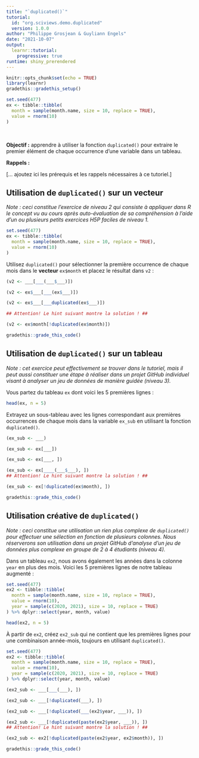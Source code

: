 ```yaml
---
title: "`duplicated()`"
tutorial:
  id: "org.sciviews.demo.duplicated"
  version: 1.0.0
author: "Philippe Grosjean & Guyliann Engels"
date: "2021-10-07"
output: 
  learnr::tutorial:
    progressive: true
runtime: shiny_prerendered
---
```


```r
knitr::opts_chunk$set(echo = TRUE)
library(learnr)
gradethis::gradethis_setup()

set.seed(477)
ex <- tibble::tibble(
  month = sample(month.name, size = 10, replace = TRUE),
  value = rnorm(10)
)
```

<br/>

**Objectif\ :** apprendre à utiliser la fonction `duplicated()` pour extraire le premier élément de chaque occurrence d'une variable dans un tableau.

**Rappels\ :**

[... ajoutez ici les prérequis et les rappels nécessaires à ce tutoriel.]


## Utilisation de `duplicated()` sur un vecteur

*Note\ : ceci constitue l'exercice de niveau 2 qui consiste à appliquer dans R le concept vu au cours après auto-évaluation de sa compréhension à l'aide d'un ou plusieurs petits exercices H5P faciles de niveau 1.*

```r
set.seed(477)
ex <- tibble::tibble(
  month = sample(month.name, size = 10, replace = TRUE),
  value = rnorm(10)
)
```

Utilisez `duplicated()` pour sélectionner la première occurrence de chaque mois dans le **vecteur** `ex$month` et placez le résultat dans `v2`\ :

```r
(v2 <- ___[___(___$___)])
```

```r
(v2 <- ex$___[___(ex$___)])
```

```r
(v2 <- ex$___[___duplicated(ex$___)])

## Attention! Le hint suivant montre la solution ! ##
```

```r
(v2 <- ex$month[!duplicated(ex$month)])
```

```r
gradethis::grade_this_code()
```


## Utilisation de `duplicated()` sur un tableau

*Note\ : cet exercice peut effectivement se trouver dans le tutoriel, mais il peut aussi constituer une étape à réaliser dans un projet GitHub individuel visant à analyser un jeu de données de manière guidée (niveau 3).*

Vous partez du tableau `ex` dont voici les 5 premières lignes\ :

```r
head(ex, n = 5)
```

Extrayez un sous-tableau avec les lignes correspondant aux premières occurrences de chaque mois dans la variable `ex_sub` en utilisant la fonction `duplicated()`.

```r
(ex_sub <- ___)
```

```r
(ex_sub <- ex[___])
```

```r
(ex_sub <- ex[___, ])
```

```r
(ex_sub <- ex[____(___$___), ])
## Attention! Le hint suivant montre la solution ! ##
```

```r
(ex_sub <- ex[!duplicated(ex$month), ])
```

```r
gradethis::grade_this_code()
```


## Utilisation créative de `duplicated()`

*Note\ : ceci constitue une utilisation un rien plus complexe de `duplicated()` pour effectuer une sélection en fonction de plusieurs colonnes. Nous réserverons son utilisation dans un projet GitHub d'analyse d'un jeu de données plus complexe en groupe de 2 à 4 étudiants (niveau 4).*

Dans un tableau `ex2`, nous avons également les années dans la colonne `year` en plus des mois. Voici les 5 premières lignes de notre tableau augmenté\ :

```r
set.seed(477)
ex2 <- tibble::tibble(
  month = sample(month.name, size = 10, replace = TRUE),
  value = rnorm(10),
  year = sample(c(2020, 2021), size = 10, replace = TRUE)
) %>% dplyr::select(year, month, value)
```

```r
head(ex2, n = 5)
```

À partir de `ex2`, créez `ex2_sub` qui ne contient que les premières lignes pour une combinaison année-mois, toujours en utilisant `duplicated()`.

```r
set.seed(477)
ex2 <- tibble::tibble(
  month = sample(month.name, size = 10, replace = TRUE),
  value = rnorm(10),
  year = sample(c(2020, 2021), size = 10, replace = TRUE)
) %>% dplyr::select(year, month, value)
```

```r
(ex2_sub <- ___[___(___), ])
```

```r
(ex2_sub <- ___[!duplicated(___), ])
```

```r
(ex2_sub <- ___[!duplicated(___(ex2$year, ___)), ])
```

```r
(ex2_sub <- ___[!duplicated(paste(ex2$year, ___)), ])
## Attention! Le hint suivant montre la solution ! ##
```

```r
(ex2_sub <- ex2[!duplicated(paste(ex2$year, ex2$month)), ])
```

```r
gradethis::grade_this_code()
```
